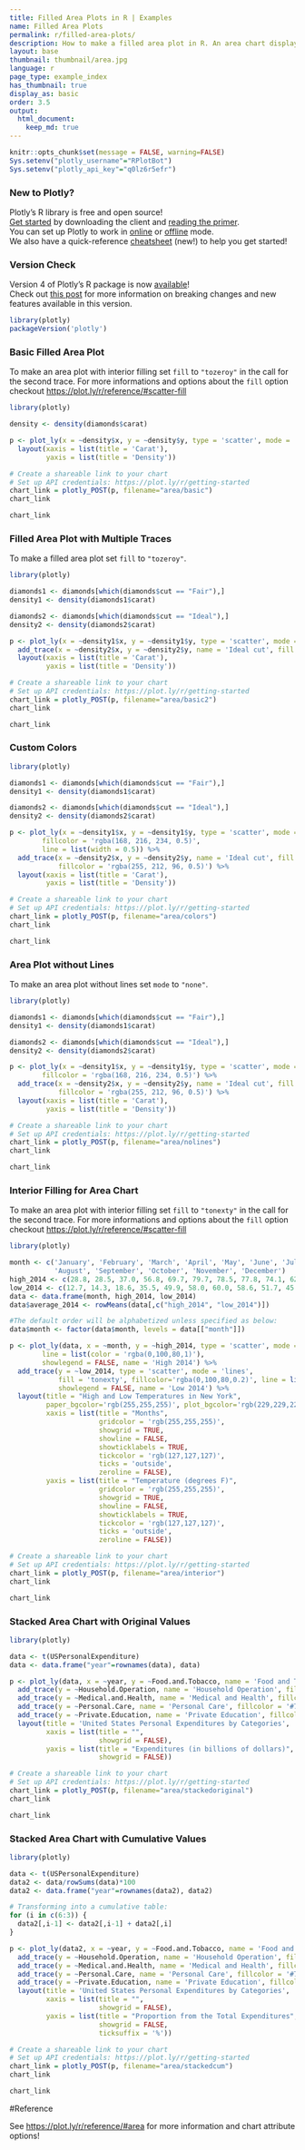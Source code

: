 ```yaml
---
title: Filled Area Plots in R | Examples
name: Filled Area Plots
permalink: r/filled-area-plots/
description: How to make a filled area plot in R. An area chart displays a solid color between the traces of a graph.
layout: base
thumbnail: thumbnail/area.jpg
language: r
page_type: example_index
has_thumbnail: true
display_as: basic
order: 3.5
output:
  html_document:
    keep_md: true
---
```


```r
knitr::opts_chunk$set(message = FALSE, warning=FALSE)
Sys.setenv("plotly_username"="RPlotBot")
Sys.setenv("plotly_api_key"="q0lz6r5efr")
```
### New to Plotly?

Plotly's R library is free and open source!<br>
[Get started](https://plot.ly/r/getting-started/) by downloading the client and [reading the primer](https://plot.ly/r/getting-started/).<br>
You can set up Plotly to work in [online](https://plot.ly/r/getting-started/#hosting-graphs-in-your-online-plotly-account) or [offline](https://plot.ly/r/offline/) mode.<br>
We also have a quick-reference [cheatsheet](https://images.plot.ly/plotly-documentation/images/r_cheat_sheet.pdf) (new!) to help you get started!

### Version Check

Version 4 of Plotly's R package is now [available](https://plot.ly/r/getting-started/#installation)!<br>
Check out [this post](http://moderndata.plot.ly/upgrading-to-plotly-4-0-and-above/) for more information on breaking changes and new features available in this version.
```r
library(plotly)
packageVersion('plotly')
```

### Basic Filled Area Plot

To make an area plot with interior filling set `fill` to `"tozeroy"` in the call for the second trace.
For more informations and options about the `fill` option checkout [https://plot.ly/r/reference/#scatter-fill](https://plot.ly/r/reference/#scatter-fill)

```r
library(plotly)

density <- density(diamonds$carat)

p <- plot_ly(x = ~density$x, y = ~density$y, type = 'scatter', mode = 'lines', fill = 'tozeroy') %>%
  layout(xaxis = list(title = 'Carat'),
         yaxis = list(title = 'Density'))

# Create a shareable link to your chart
# Set up API credentials: https://plot.ly/r/getting-started
chart_link = plotly_POST(p, filename="area/basic")
chart_link
```

```r
chart_link
```

### Filled Area Plot with Multiple Traces

To make a filled area plot set `fill` to `"tozeroy"`.

```r
library(plotly)

diamonds1 <- diamonds[which(diamonds$cut == "Fair"),]
density1 <- density(diamonds1$carat)

diamonds2 <- diamonds[which(diamonds$cut == "Ideal"),]
density2 <- density(diamonds2$carat)

p <- plot_ly(x = ~density1$x, y = ~density1$y, type = 'scatter', mode = 'lines', name = 'Fair cut', fill = 'tozeroy') %>%
  add_trace(x = ~density2$x, y = ~density2$y, name = 'Ideal cut', fill = 'tozeroy') %>%
  layout(xaxis = list(title = 'Carat'),
         yaxis = list(title = 'Density'))

# Create a shareable link to your chart
# Set up API credentials: https://plot.ly/r/getting-started
chart_link = plotly_POST(p, filename="area/basic2")
chart_link
```

```r
chart_link
```

### Custom Colors

```r
library(plotly)

diamonds1 <- diamonds[which(diamonds$cut == "Fair"),]
density1 <- density(diamonds1$carat)

diamonds2 <- diamonds[which(diamonds$cut == "Ideal"),]
density2 <- density(diamonds2$carat)

p <- plot_ly(x = ~density1$x, y = ~density1$y, type = 'scatter', mode = 'lines', name = 'Fair cut', fill = 'tozeroy',
        fillcolor = 'rgba(168, 216, 234, 0.5)',
        line = list(width = 0.5)) %>%
  add_trace(x = ~density2$x, y = ~density2$y, name = 'Ideal cut', fill = 'tozeroy',
            fillcolor = 'rgba(255, 212, 96, 0.5)') %>%
  layout(xaxis = list(title = 'Carat'),
         yaxis = list(title = 'Density'))

# Create a shareable link to your chart
# Set up API credentials: https://plot.ly/r/getting-started
chart_link = plotly_POST(p, filename="area/colors")
chart_link
```

```r
chart_link
```

### Area Plot without Lines

To make an area plot without lines set `mode` to `"none"`.

```r
library(plotly)

diamonds1 <- diamonds[which(diamonds$cut == "Fair"),]
density1 <- density(diamonds1$carat)

diamonds2 <- diamonds[which(diamonds$cut == "Ideal"),]
density2 <- density(diamonds2$carat)

p <- plot_ly(x = ~density1$x, y = ~density1$y, type = 'scatter', mode = 'none', name = 'Fair cut', fill = 'tozeroy',
        fillcolor = 'rgba(168, 216, 234, 0.5)') %>%
  add_trace(x = ~density2$x, y = ~density2$y, name = 'Ideal cut', fill = 'tozeroy',
            fillcolor = 'rgba(255, 212, 96, 0.5)') %>%
  layout(xaxis = list(title = 'Carat'),
         yaxis = list(title = 'Density'))

# Create a shareable link to your chart
# Set up API credentials: https://plot.ly/r/getting-started
chart_link = plotly_POST(p, filename="area/nolines")
chart_link
```

```r
chart_link
```

### Interior Filling for Area Chart

To make an area plot with interior filling set `fill` to `"tonexty"` in the call for the second trace.
For more informations and options about the `fill` option checkout [https://plot.ly/r/reference/#scatter-fill](https://plot.ly/r/reference/#scatter-fill)

```r
library(plotly)

month <- c('January', 'February', 'March', 'April', 'May', 'June', 'July',
           'August', 'September', 'October', 'November', 'December')
high_2014 <- c(28.8, 28.5, 37.0, 56.8, 69.7, 79.7, 78.5, 77.8, 74.1, 62.6, 45.3, 39.9)
low_2014 <- c(12.7, 14.3, 18.6, 35.5, 49.9, 58.0, 60.0, 58.6, 51.7, 45.2, 32.2, 29.1)
data <- data.frame(month, high_2014, low_2014)
data$average_2014 <- rowMeans(data[,c("high_2014", "low_2014")])

#The default order will be alphabetized unless specified as below:
data$month <- factor(data$month, levels = data[["month"]])

p <- plot_ly(data, x = ~month, y = ~high_2014, type = 'scatter', mode = 'lines',
        line = list(color = 'rgba(0,100,80,1)'),
        showlegend = FALSE, name = 'High 2014') %>%
  add_trace(y = ~low_2014, type = 'scatter', mode = 'lines',
            fill = 'tonexty', fillcolor='rgba(0,100,80,0.2)', line = list(color = 'rgba(0,100,80,1)'),
            showlegend = FALSE, name = 'Low 2014') %>%
  layout(title = "High and Low Temperatures in New York",
         paper_bgcolor='rgb(255,255,255)', plot_bgcolor='rgb(229,229,229)',
         xaxis = list(title = "Months",
                      gridcolor = 'rgb(255,255,255)',
                      showgrid = TRUE,
                      showline = FALSE,
                      showticklabels = TRUE,
                      tickcolor = 'rgb(127,127,127)',
                      ticks = 'outside',
                      zeroline = FALSE),
         yaxis = list(title = "Temperature (degrees F)",
                      gridcolor = 'rgb(255,255,255)',
                      showgrid = TRUE,
                      showline = FALSE,
                      showticklabels = TRUE,
                      tickcolor = 'rgb(127,127,127)',
                      ticks = 'outside',
                      zeroline = FALSE))

# Create a shareable link to your chart
# Set up API credentials: https://plot.ly/r/getting-started
chart_link = plotly_POST(p, filename="area/interior")
chart_link
```

```r
chart_link
```

### Stacked Area Chart with Original Values

```r
library(plotly)

data <- t(USPersonalExpenditure)
data <- data.frame("year"=rownames(data), data)

p <- plot_ly(data, x = ~year, y = ~Food.and.Tobacco, name = 'Food and Tobacco', type = 'scatter', mode = 'none', fill = 'tozeroy', fillcolor = '#F5FF8D') %>%
  add_trace(y = ~Household.Operation, name = 'Household Operation', fillcolor = '#50CB86') %>%
  add_trace(y = ~Medical.and.Health, name = 'Medical and Health', fillcolor = '#4C74C9') %>%
  add_trace(y = ~Personal.Care, name = 'Personal Care', fillcolor = '#700961') %>%
  add_trace(y = ~Private.Education, name = 'Private Education', fillcolor = '#312F44') %>%
  layout(title = 'United States Personal Expenditures by Categories',
         xaxis = list(title = "",
                      showgrid = FALSE),
         yaxis = list(title = "Expenditures (in billions of dollars)",
                      showgrid = FALSE))

# Create a shareable link to your chart
# Set up API credentials: https://plot.ly/r/getting-started
chart_link = plotly_POST(p, filename="area/stackedoriginal")
chart_link
```

```r
chart_link
```

### Stacked Area Chart with Cumulative Values

```r
library(plotly)

data <- t(USPersonalExpenditure)
data2 <- data/rowSums(data)*100
data2 <- data.frame("year"=rownames(data2), data2)

# Transforming into a cumulative table:
for (i in c(6:3)) {
  data2[,i-1] <- data2[,i-1] + data2[,i]
}

p <- plot_ly(data2, x = ~year, y = ~Food.and.Tobacco, name = 'Food and Tobacco', type = 'scatter', mode = 'none', fill = 'tozeroy', fillcolor = '#F5FF8D') %>%
  add_trace(y = ~Household.Operation, name = 'Household Operation', fillcolor = '#50CB86') %>%
  add_trace(y = ~Medical.and.Health, name = 'Medical and Health', fillcolor = '#4C74C9') %>%
  add_trace(y = ~Personal.Care, name = 'Personal Care', fillcolor = '#700961') %>%
  add_trace(y = ~Private.Education, name = 'Private Education', fillcolor = '#312F44') %>%
  layout(title = 'United States Personal Expenditures by Categories',
         xaxis = list(title = "",
                      showgrid = FALSE),
         yaxis = list(title = "Proportion from the Total Expenditures",
                      showgrid = FALSE,
                      ticksuffix = '%'))

# Create a shareable link to your chart
# Set up API credentials: https://plot.ly/r/getting-started
chart_link = plotly_POST(p, filename="area/stackedcum")
chart_link
```

```r
chart_link
```

#Reference

See [https://plot.ly/r/reference/#area](https://plot.ly/r/reference/#area) for more information and chart attribute options!
